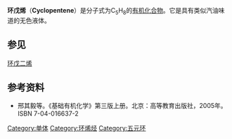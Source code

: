 {{Chembox
| Name = 环戊烯
| ImageFileL1 = Cyclopentene-2D-skeletal.png
| ImageSizeL1 = 100px
| ImageNameL1 = 环戊烯
| ImageFileR1 = Cyclopentene-3D-balls.png
| ImageSizeR1 = 100px
| ImageNameR1 = 环戊烯的球棒模型
| ImageFile2 = Cyclopentene-3D-vdW.png
| ImageSize2 = 120px
| ImageName2 = 环戊烯的空间填充模型
| IUPACName = Cyclopentene
| Section1 = {{Chembox Identifiers
| CASNo = 142-29-0
| CASNo_Ref = {{cascite|correct|CAS}}
|  SMILES  =  C1=CCCC1
|  ChemSpiderID_Ref  = {{chemspidercite|correct|chemspider}}|  ChemSpiderID  =  8544
|  PubChem  =  8882
|  ChEMBL_Ref  = {{ebicite|changed|EBI}}|  ChEMBL  =  1797299
|  InChI  =  1/C5H8/c1-2-4-5-3-1/h1-2H,3-5H2
|  InChIKey  =  LPIQUOYDBNQMRZ-UHFFFAOYAS
|  StdInChI_Ref  = {{stdinchicite|correct|chemspider}}|  StdInChI  =  1S/C5H8/c1-2-4-5-3-1/h1-2H,3-5H2
|  StdInChIKey_Ref  = {{stdinchicite|correct|chemspider}}|  StdInChIKey  =  LPIQUOYDBNQMRZ-UHFFFAOYSA-N
|  ChEBI_Ref  = {{ebicite|correct|EBI}}|  ChEBI  =  49155
}}
| Section2 = {{Chembox Properties
| Formula = C<sub>5</sub>H<sub>8</sub>
| MolarMass = 68.11
| Density = 0.744
| MeltingPt = -135 °C
| BoilingPt = 44 °C
  }}
| Section7 = {{Chembox Hazards
| FlashPt = -29 °C
| NFPA-H = 1
| NFPA-F = 3 | NFPA-R=1
}}
}}

'''环戊烯'''（'''Cyclopentene'''）是分子式为C<sub>5</sub>H<sub>8</sub>的[[有机化合物|有机化合物]]。它是具有类似汽油味道的无色液体。

== 参见 ==
[[环戊二烯|环戊二烯]]

== 参考资料 ==

* 邢其毅等。《基础有机化学》第三版上册。北京：高等教育出版社，2005年。ISBN 7-04-016637-2

{{环状化合物}}

{{Authority control}}
[[Category:单体|Category:单体]]
[[Category:环烯烃|Category:环烯烃]]
[[Category:五元环|Category:五元环]]


{{Hydrocarbon-stub}}